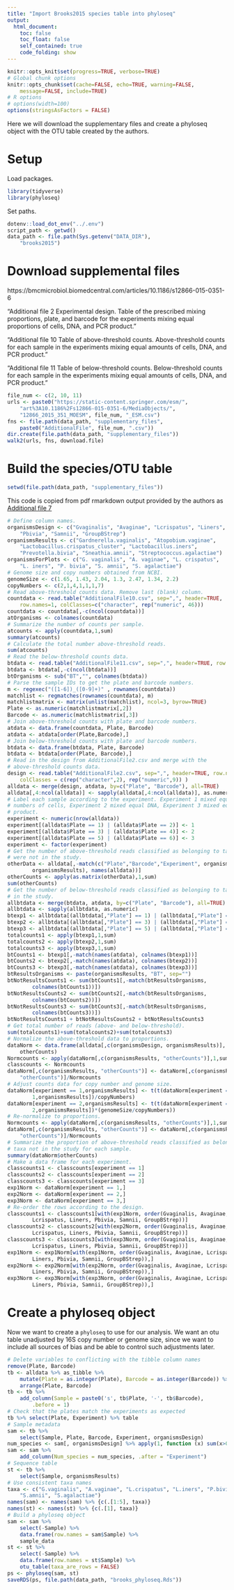 ```yaml
---
title: "Import Brooks2015 species table into phyloseq"
output:
  html_document:
    toc: false
    toc_float: false
    self_contained: true
    code_folding: show
---
```


```r
knitr::opts_knit$set(progress=TRUE, verbose=TRUE)
# Global chunk options
knitr::opts_chunk$set(cache=FALSE, echo=TRUE, warning=FALSE,
    message=FALSE, include=TRUE)
# R options
# options(width=100)
options(stringsAsFactors = FALSE)
```

Here we will download the supplementary files and create a phyloseq object with
the OTU table created by the authors.

# Setup

Load packages.
```r
library(tidyverse)
library(phyloseq)
```
Set paths.
```r
dotenv::load_dot_env("../.env")
script_path <- getwd()
data_path <- file.path(Sys.getenv("DATA_DIR"),
    "brooks2015")
```

# Download supplemental files

https://bmcmicrobiol.biomedcentral.com/articles/10.1186/s12866-015-0351-6

"Additional file 2 Experimental design. Table of the prescribed mixing
proportions, plate, and barcode for the experiments mixing equal proportions of
cells, DNA, and PCR product."
<!-- https://static-content.springer.com/esm/art%3A10.1186%2Fs12866-015-0351-6/MediaObjects/12866_2015_351_MOESM2_ESM.csv -->

"Additional file 10 Table of above-threshold counts. Above-threshold counts for
each sample in the experiments mixing equal amounts of cells, DNA, and PCR
product."
<!-- https://static-content.springer.com/esm/art%3A10.1186%2Fs12866-015-0351-6/MediaObjects/12866_2015_351_MOESM10_ESM.csv -->

"Additional file 11 Table of below-threshold counts. Below-threshold counts for
each sample in the experiments mixing equal amounts of cells, DNA, and PCR
product."
<!-- https://static-content.springer.com/esm/art%3A10.1186%2Fs12866-015-0351-6/MediaObjects/12866_2015_351_MOESM11_ESM.csv -->


```r
file_num <- c(2, 10, 11)
urls <- paste0("https://static-content.springer.com/esm/",
    "art%3A10.1186%2Fs12866-015-0351-6/MediaObjects/",
    "12866_2015_351_MOESM", file_num, "_ESM.csv")
fns <- file.path(data_path, "supplementary_files", 
    paste0("AdditionalFile", file_num, ".csv"))
dir.create(file.path(data_path, "supplementary_files"))
walk2(urls, fns, download.file)
```

# Build the species/OTU table

```r
setwd(file.path(data_path, "supplementary_files"))
```

This code is copied from pdf rmarkdown output provided by the authors as
[Additional file 7](https://static-content.springer.com/esm/art%3A10.1186%2Fs12866-015-0351-6/MediaObjects/12866_2015_351_MOESM7_ESM.pdf)

```r
# Define column names.
organismsDesign <- c("Gvaginalis", "Avaginae", "Lcrispatus", "Liners",
    "Pbivia", "Samnii", "GroupBStrep")
organismsResults <- c("Gardnerella.vaginalis", "Atopobium.vaginae",
    "Lactobacillus.crispatus_cluster", "Lactobacillus.iners",
    "Prevotella.bivia", "Sneathia.amnii", "Streptococcus.agalactiae")
organismsForPlots <- c("G. vaginalis", "A. vaginae", "L. crispatus", 
    "L. iners", "P. bivia", "S. amnii", "S. agalactiae")
# Genome size and copy numbers obtained from NCBI.
genomeSize <- c(1.65, 1.43, 2.04, 1.3, 2.47, 1.34, 2.2)
copyNumbers <- c(2,1,4,1,1,1,7)
# Read above-threshold counts data. Remove last (blank) column.
countdata <- read.table("AdditionalFile10.csv", sep=",", header=TRUE,
    row.names=1, colClasses=c("character", rep("numeric", 46)))
countdata <- countdata[,-c(ncol(countdata))]
atOrganisms <- colnames(countdata)
# Summarize the number of counts per sample.
atcounts <- apply(countdata,1,sum)
summary(atcounts)
# Calculate the total number above-threshold reads.
sum(atcounts)
# Read the below-threshold counts data.
btdata <- read.table("AdditionalFile11.csv", sep=",", header=TRUE, row.names=1)
btdata <- btdata[,-c(ncol(btdata))]
btOrganisms <- sub("BT","", colnames(btdata))
# Parse the sample IDs to get the plate and barcode numbers.
m <- regexec("([1-6])_([0-9]+)" , rownames(countdata))
matchlist <- regmatches(rownames(countdata), m)
matchlistmatrix <- matrix(unlist(matchlist), ncol=3, byrow=TRUE)
Plate <- as.numeric(matchlistmatrix[,2])
Barcode <- as.numeric(matchlistmatrix[,3])
# Join above-threshold counts with plate and barcode numbers.
atdata <- data.frame(countdata, Plate, Barcode)
atdata <- atdata[order(Plate,Barcode),]
# Join below-threshold counts with plate and barcode numbers.
btdata <- data.frame(btdata, Plate, Barcode)
btdata <- btdata[order(Plate, Barcode),]
# Read in the design from AdditionalFile2.csv and merge with the
# above-threshold counts data.
design <- read.table("AdditionalFile2.csv", sep=",", header=TRUE, row.names=1,
    colClasses = c(rep("character",2), rep("numeric",9)) )
alldata <- merge(design, atdata, by=c("Plate", "Barcode"), all=TRUE)
alldata[,4:ncol(alldata)] <- sapply(alldata[,4:ncol(alldata)], as.numeric)
# Label each sample according to the experiment. Experiment 1 mixed equal
# numbers of cells, Experiment 2 mixed equal DNA, Experiment 3 mixed equal PCR
# product.
experiment <- numeric(nrow(alldata))
experiment[(alldata$Plate == 1) | (alldata$Plate == 2)] <- 1
experiment[(alldata$Plate == 3) | (alldata$Plate == 4)] <- 2
experiment[(alldata$Plate == 5) | (alldata$Plate == 6)] <- 3
experiment <- factor(experiment)
# Get the number of above-threshold reads classified as belonging to taxa that
# were not in the study.
otherData <- alldata[,-match(c("Plate","Barcode","Experiment", organismsDesign,
        organismsResults), names(alldata))]
otherCounts <- apply(as.matrix(otherData),1,sum)
sum(otherCounts)
# Get the number of below-threshold reads classified as belonging to taxa not
# in the study.
allbtdata <- merge(btdata, atdata, by=c("Plate", "Barcode"), all=TRUE)
allbtdata <- sapply(allbtdata, as.numeric)
btexp1 <- allbtdata[(allbtdata[,"Plate"] == 1) | (allbtdata[,"Plate"] == 2),]
btexp2 <- allbtdata[(allbtdata[,"Plate"] == 3) | (allbtdata[,"Plate"] == 4),]
btexp3 <- allbtdata[(allbtdata[,"Plate"] == 5) | (allbtdata[,"Plate"] == 6),]
totalcounts1 <- apply(btexp1,1,sum)
totalcounts2 <- apply(btexp2,1,sum)
totalcounts3 <- apply(btexp3,1,sum)
btCounts1 <- btexp1[,-match(names(atdata), colnames(btexp1))]
btCounts2 <- btexp2[,-match(names(atdata), colnames(btexp2))]
btCounts3 <- btexp3[,-match(names(atdata), colnames(btexp3))]
btResultsOrganisms <- paste(organismsResults, "BT", sep="")
btNotResultsCounts1 <- sum(btCounts1[,-match(btResultsOrganisms,
        colnames(btCounts1))])
btNotResultsCounts2 <- sum(btCounts2[,-match(btResultsOrganisms,
        colnames(btCounts2))])
btNotResultsCounts3 <- sum(btCounts3[,-match(btResultsOrganisms,
        colnames(btCounts3))])
btNotResultsCounts1 + btNotResultsCounts2 + btNotResultsCounts3
# Get total number of reads (above- and below-threshold).
sum(totalcounts1)+sum(totalcounts2)+sum(totalcounts3)
# Normalize the above-threshold data to proportions.
dataNorm <- data.frame(alldata[,c(organismsDesign, organismsResults)],
    otherCounts)
Normcounts <- apply(dataNorm[,c(organismsResults, "otherCounts")],1,sum)
classcounts <- Normcounts
dataNorm[,c(organismsResults, "otherCounts")] <- dataNorm[,c(organismsResults,
    "otherCounts")]/Normcounts
# Adjust counts data for copy number and genome size.
dataNorm[experiment == 1,organismsResults] <- t(t(dataNorm[experiment ==
        1,organismsResults])/copyNumbers)
dataNorm[experiment == 2,organismsResults] <- t(t(dataNorm[experiment ==
        2,organismsResults])*(genomeSize/copyNumbers))
# Re-normalize to proportions.
Normcounts <- apply(dataNorm[,c(organismsResults, "otherCounts")],1,sum)
dataNorm[,c(organismsResults, "otherCounts")] <- dataNorm[,c(organismsResults,
    "otherCounts")]/Normcounts
# Summarize the proportion of above-threshold reads classified as belonging to
# taxa not in the study for each sample.
summary(dataNorm$otherCounts)
# Make a data frame for each experiment.
classcounts1 <- classcounts[experiment == 1]
classcounts2 <- classcounts[experiment == 2]
classcounts3 <- classcounts[experiment == 3]
exp1Norm <- dataNorm[experiment == 1,]
exp2Norm <- dataNorm[experiment == 2,]
exp3Norm <- dataNorm[experiment == 3,]
# Re-order the rows according to the design.
classcounts1 <- classcounts1[with(exp1Norm, order(Gvaginalis, Avaginae,
        Lcrispatus, Liners, Pbivia, Samnii, GroupBStrep))]
classcounts2 <- classcounts2[with(exp2Norm, order(Gvaginalis, Avaginae,
        Lcrispatus, Liners, Pbivia, Samnii, GroupBStrep))]
classcounts3 <- classcounts3[with(exp3Norm, order(Gvaginalis, Avaginae,
        Lcrispatus, Liners, Pbivia, Samnii, GroupBStrep))]
exp1Norm <- exp1Norm[with(exp1Norm, order(Gvaginalis, Avaginae, Lcrispatus,
        Liners, Pbivia, Samnii, GroupBStrep)),]
exp2Norm <- exp2Norm[with(exp2Norm, order(Gvaginalis, Avaginae, Lcrispatus,
        Liners, Pbivia, Samnii, GroupBStrep)),]
exp3Norm <- exp3Norm[with(exp3Norm, order(Gvaginalis, Avaginae, Lcrispatus,
        Liners, Pbivia, Samnii, GroupBStrep)),]
```

# Create a phyloseq object

Now we want to create a `phyloseq` to use for our analysis. We want an otu
table unadjusted by 16S copy number or genome size, since we want to include
all sources of bias and be able to control such adjustments later.
```r
# Delete variables to conflicting with the tibble column names
remove(Plate, Barcode)
tb <- alldata %>% as_tibble %>%
    mutate(Plate = as.integer(Plate), Barcode = as.integer(Barcode)) %>%
    arrange(Plate, Barcode)
tb <- tb %>%
    add_column(Sample = paste0('s', tb$Plate, '-', tb$Barcode), 
        .before = 1)
# Check that the plates match the experiments as expected
tb %>% select(Plate, Experiment) %>% table
# Sample metadata
sam <- tb %>%
    select(Sample, Plate, Barcode, Experiment, organismsDesign)
num_species <- sam[, organismsDesign] %>% apply(1, function (x) sum(x>0))
sam <- sam %>%
    add_column(Num_species = num_species, .after = "Experiment")
# Sequence table
st <- tb %>%
    select(Sample, organismsResults)
# Use consistent taxa names
taxa <- c("G.vaginalis", "A.vaginae", "L.crispatus", "L.iners", "P.bivia",
    "S.amnii", "S.agalactiae")
names(sam) <- names(sam) %>% {c(.[1:5], taxa)}
names(st) <- names(st) %>% {c(.[1], taxa)}
# Build a phyloseq object
sam <- sam %>%
    select(-Sample) %>%
    data.frame(row.names = sam$Sample) %>%
    sample_data
st <- st %>%
    select(-Sample) %>%
    data.frame(row.names = st$Sample) %>%
    otu_table(taxa_are_rows = FALSE)
ps <- phyloseq(sam, st)
saveRDS(ps, file.path(data_path, "brooks_phyloseq.Rds"))
```
